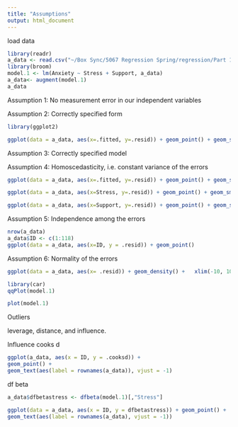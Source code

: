 ```yaml
---
title: "Assumptions"
output: html_document
---
```



load data
```r
library(readr)
a_data <- read.csv("~/Box Sync/5067 Regression Spring/regression/Part 1 data.csv")
library(broom)
model.1 <- lm(Anxiety ~ Stress + Support, a_data)
a_data<- augment(model.1)
a_data
```

Assumption 1: No measurement error in our independent variables




Assumption 2: Correctly specified form

```r
library(ggplot2)

ggplot(data = a_data, aes(x=.fitted, y=.resid)) + geom_point() + geom_smooth(method='lm', se = FALSE)
```



Assumption 3: Correctly specified model





Assumption 4: Homoscedasticity, i.e. constant variance of the errors

```r
ggplot(data = a_data, aes(x=.fitted, y=.resid)) + geom_point() + geom_smooth(method='lm', se = FALSE)

ggplot(data = a_data, aes(x=Stress, y=.resid)) + geom_point() + geom_smooth(method='lm', se = FALSE)

ggplot(data = a_data, aes(x=Support, y=.resid)) + geom_point() + geom_smooth(method='lm', se = FALSE)
```



Assumption 5: Independence among the errors

```r
nrow(a_data)
a_data$ID <- c(1:118)
ggplot(data = a_data, aes(x=ID, y = .resid)) + geom_point()
```


Assumption 6: Normality of the errors
```r
ggplot(data = a_data, aes(x= .resid)) + geom_density() +   xlim(-10, 10)
```



```r
library(car)
qqPlot(model.1)
```


```r
plot(model.1)
```

Outliers

leverage, distance, and influence.

Influence
cooks d
```r
ggplot(a_data, aes(x = ID, y = .cooksd)) +
geom_point() +
geom_text(aes(label = rownames(a_data)), vjust = -1)
```


df beta
```r

a_data$dfbetastress <- dfbeta(model.1)[,"Stress"]

ggplot(data = a_data, aes(x = ID, y = dfbetastress)) + geom_point() +
geom_text(aes(label = rownames(a_data), vjust = -1))
```

